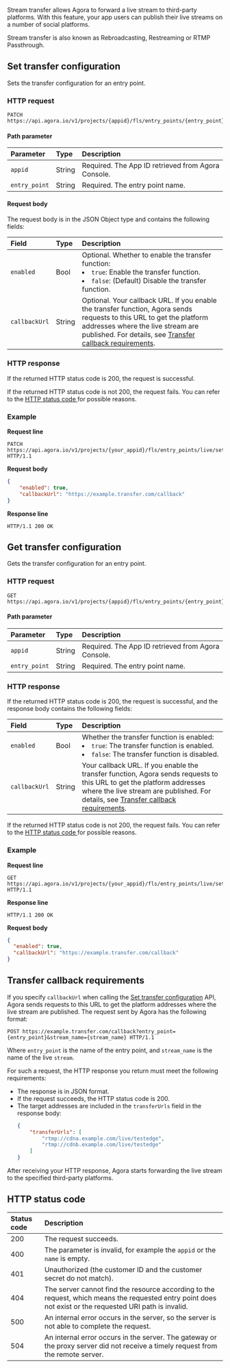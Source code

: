 
Stream transfer allows Agora to forward a live stream to third-party platforms. With this feature, your app users can publish their live streams on a number of social platforms.

<div class="alert info">Stream transfer is also known as Rebroadcasting, Restreaming or RTMP Passthrough.</div>

## Set transfer configuration

Sets the transfer configuration for an entry point.

### HTTP request

```http
PATCH https://api.agora.io/v1/projects/{appid}/fls/entry_points/{entry_point}/settings/transfer
```

#### Path parameter

| Parameter | Type | Description |
| :------------ | :----- | :-------------------------- |
| `appid` | String | Required. The App ID retrieved from Agora Console. |
| `entry_point` | String | Required. The entry point name. |


#### Request body

The request body is in the JSON Object type and contains the following fields:

| Field | Type | Description |
| :------------ | :--- | :----------------------------------------------------------- |
| `enabled` | Bool | Optional. Whether to enable the transfer function:<li>`true`: Enable the transfer function.</li><li>`false`: (Default) Disable the transfer function.</li> |
| `callbackUrl` | String | Optional. Your callback URL. If you enable the transfer function, Agora sends requests to this URL to get the platform addresses where the live stream are published. For details, see [Transfer callback requirements](#callback). |

### HTTP response

If the returned HTTP status code is 200, the request is successful.

If the returned HTTP status code is not 200, the request fails. You can refer to the [HTTP status code ](#http-code)for possible reasons.

### Example

**Request line**

```http
PATCH https://api.agora.io/v1/projects/{your_appid}/fls/entry_points/live/settings/transfer HTTP/1.1
```

**Request body**

```json
{
    "enabled": true,
    "callbackUrl": "https://example.transfer.com/callback"
}
```

**Response line**

```http
HTTP/1.1 200 OK
```

## Get transfer configuration

Gets the transfer configuration for an entry point.

### HTTP request

```http
GET https://api.agora.io/v1/projects/{appid}/fls/entry_points/{entry_point}/settings/transfer
```

#### Path parameter

| Parameter | Type | Description |
| :------------ | :----- | :-------------------------- |
| `appid` | String | Required. The App ID retrieved from Agora Console. |
| `entry_point` | String | Required. The entry point name. |

### HTTP response

If the returned HTTP status code is 200, the request is successful, and the response body contains the following fields:

| Field | Type | Description |
| :------------ | :--- | :----------------------------------------------------------- |
| `enabled` | Bool | Whether the transfer function is enabled:<li>`true`: The transfer function is enabled.</li><li>`false`: The transfer function is disabled.</li> |
| `callbackUrl` | String | Your callback URL. If you enable the transfer function, Agora sends requests to this URL to get the platform addresses where the live stream are published. For details, see [Transfer callback requirements](#callback). |

If the returned HTTP status code is not 200, the request fails. You can refer to the [HTTP status code ](#http-code)for possible reasons.

### Example

**Request line**

```http
GET https://api.agora.io/v1/projects/{your_appid}/fls/entry_points/live/settings/transfer HTTP/1.1
```

**Response line**

```http
HTTP/1.1 200 OK
```

**Request body**

```json
{
  "enabled": true,  
  "callbackUrl": "https://example.transfer.com/callback"
}
```

<a name="callback"></a>
## Transfer callback requirements

If you specify `callbackUrl` when calling the [Set transfer configuration](#patch) API, Agora sends requests to this URL to get the platform addresses where the live stream are published. The request sent by Agora has the following format:

```http
POST https://example.transfer.com/callback?entry_point={entry_point}&stream_name={stream_name} HTTP/1.1
```

Where `entry_point` is the name of the entry point, and `stream_name` is the name of the live `stream`.

For such a request, the HTTP response you return must meet the following requirements:

- The response is in JSON format.
- If the request succeeds, the HTTP status code is 200.
- The target addresses are included in the `transferUrls` field in the response body:
   ```json
   {
       "transferUrls": [
           "rtmp://cdna.example.com/live/testedge",
           "rtmp://cdnb.example.com/live/testedge"
       ]
   }
   ```

After receiving your HTTP response, Agora starts forwarding the live stream to the specified third-party platforms.

<a name="http-code"></a>
## HTTP status code

| Status code | Description |
| :----- | :----------------------------------------------------------- |
| 200 | The request succeeds. |
| 400 | The parameter is invalid, for example the `appid` or the `name` is empty. |
| 401 | Unauthorized (the customer ID and the customer secret do not match). |
| 404 | The server cannot find the resource according to the request, which means the requested entry point does not exist or the requested URI path is invalid. |
| 500 | An internal error occurs in the server, so the server is not able to complete the request. |
| 504 | An internal error occurs in the server. The gateway or the proxy server did not receive a timely request from the remote server. |